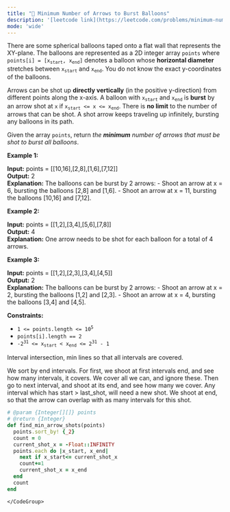 ```yaml
---
title: "🧀 Minimum Number of Arrows to Burst Balloons"
description: '[leetcode link](https://leetcode.com/problems/minimum-number-of-arrows-to-burst-balloons/description/)'
mode: 'wide'
---
```

<Tabs>
  <Tab title="Question" icon="circle-question" iconType="regular">
    <Card>
      <p>There are some spherical balloons taped onto a flat wall that represents the XY-plane. The balloons are represented as a 2D integer array <code>points</code> where <code>points[i] = [x<sub>start</sub>, x<sub>end</sub>]</code> denotes a balloon whose <strong>horizontal diameter</strong> stretches between <code>x<sub>start</sub></code> and <code>x<sub>end</sub></code>. You do not know the exact y-coordinates of the balloons.</p>  <p>Arrows can be shot up <strong>directly vertically</strong> (in the positive y-direction) from different points along the x-axis. A balloon with <code>x<sub>start</sub></code> and <code>x<sub>end</sub></code> is <strong>burst</strong> by an arrow shot at <code>x</code> if <code>x<sub>start</sub> &lt;= x &lt;= x<sub>end</sub></code>. There is <strong>no limit</strong> to the number of arrows that can be shot. A shot arrow keeps traveling up infinitely, bursting any balloons in its path.</p>  <p>Given the array <code>points</code>, return <em>the <strong>minimum</strong> number of arrows that must be shot to burst all balloons</em>.</p>   <p><strong class="example">Example 1:</strong></p>   <strong>Input:</strong> points = [[10,16],[2,8],[1,6],[7,12]] <br/> <strong>Output:</strong> 2 <br/> <strong>Explanation:</strong> The balloons can be burst by 2 arrows: - Shoot an arrow at x = 6, bursting the balloons [2,8] and [1,6]. - Shoot an arrow at x = 11, bursting the balloons [10,16] and [7,12].   <p><strong class="example">Example 2:</strong></p>   <strong>Input:</strong> points = [[1,2],[3,4],[5,6],[7,8]] <br/> <strong>Output:</strong> 4 <br/> <strong>Explanation:</strong> One arrow needs to be shot for each balloon for a total of 4 arrows.   <p><strong class="example">Example 3:</strong></p>   <strong>Input:</strong> points = [[1,2],[2,3],[3,4],[4,5]] <br/> <strong>Output:</strong> 2 <br/> <strong>Explanation:</strong> The balloons can be burst by 2 arrows: - Shoot an arrow at x = 2, bursting the balloons [1,2] and [2,3]. - Shoot an arrow at x = 4, bursting the balloons [3,4] and [4,5].    <p><strong>Constraints:</strong></p>  <ul>  <li><code>1 &lt;= points.length &lt;= 10<sup>5</sup></code></li>  <li><code>points[i].length == 2</code></li>  <li><code>-2<sup>31</sup> &lt;= x<sub>start</sub> &lt; x<sub>end</sub> &lt;= 2<sup>31</sup> - 1</code></li> </ul> 
    </Card>
  </Tab>
  <Tab title="Solution" icon="lightbulb" iconType="regular" >
    <Card>
      Interval intersection, min lines so that all intervals are covered. 

We sort by end intervals. For first, we shoot at first intervals end, and see how many intervals, it covers. We cover all we can, and ignore these. Then go to next interval, and shoot at its end, and see how many we cover.
Any interval which has start &gt; last_shot, will need a new shot. We shoot at end, so that the arrow can overlap with as many intervals for this shot.
</Card>
  <Expandable title="code">
    <CodeGroup dropdown>
```ruby title="Minimum Number of Arrows to Burst Balloons" lines
# @param {Integer[][]} points
# @return {Integer}
def find_min_arrow_shots(points)
  points.sort_by! {_2}
  count = 0
  current_shot_x = -Float::INFINITY
  points.each do |x_start, x_end|
    next if x_start<= current_shot_x
    count+=1
    current_shot_x = x_end
  end
  count
end
```
    </CodeGroup>
  </Expandable>
  </Tab>
</Tabs>